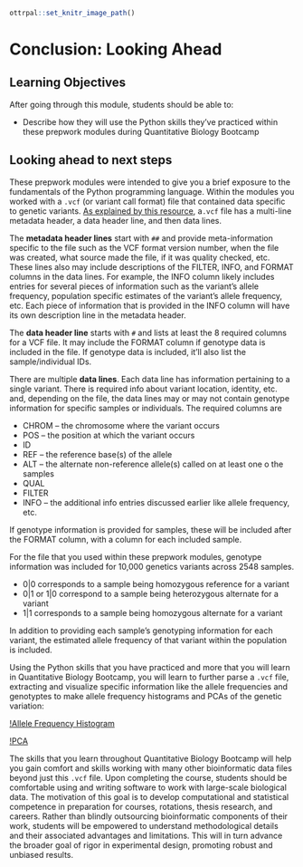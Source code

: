 ```r
ottrpal::set_knitr_image_path()
```

# Conclusion: Looking Ahead

## Learning Objectives

After going through this module, students should be able to:

* Describe how they will use the Python skills they've practiced within these prepwork modules during Quantitative Biology Bootcamp

## Looking ahead to next steps

These prepwork modules were intended to give you a brief exposure to the fundamentals of the Python programming language. Within the modules you worked with a `.vcf` (or variant call format) file that contained data specific to genetic variants. [As explained by this resource](https://www.internationalgenome.org/wiki/Analysis/Variant%20Call%20Format/vcf-variant-call-format-version-40/), a`.vcf` file has a multi-line metadata header, a data header line, and then data lines. 

The **metadata header lines** start with `##` and provide meta-information specific to the file such as the VCF format version number, when the file was created, what source made the file, if it was quality checked, etc. These lines also may include descriptions of the FILTER, INFO, and FORMAT columns in the data lines. For example, the INFO column likely includes entries for several pieces of information such as the variant's allele frequency, population specific estimates of the variant's allele frequency, etc. Each piece of information that is provided in the INFO column will have its own description line in the metadata header. 

The **data header line** starts with `#` and lists at least the 8 required columns for a VCF file. It may include the FORMAT column if genotype data is included in the file. If genotype data is included, it'll also list the sample/individual IDs. 

There are multiple **data lines**. Each data line has information pertaining to a single variant. There is required info about variant location, identity, etc. and, depending on the file, the data lines may or may not contain genotype information for specific samples or individuals. The required columns are 

* CHROM -- the chromosome where the variant occurs
* POS -- the position at which the variant occurs
* ID
* REF -- the reference base(s) of the allele
* ALT -- the alternate non-reference allele(s) called on at least one o the samples 
* QUAL
* FILTER
* INFO -- the additional info entries discussed earlier like allele frequency, etc.

If genotype information is provided for samples, these will be included after the FORMAT column, with a column for each included sample.

For the file that you used within these prepwork modules, genotype information was included for 10,000 genetics variants across 2548 samples. 

* 0|0 corresponds to a sample being homozygous reference for a variant
* 0|1 or 1|0 correspond to a sample being heterozygous alternate for a variant
* 1|1 corresponds to a sample being homozygous alternate for a variant

In addition to providing each sample's genotyping information for each variant, the estimated allele frequency of that variant within the population is included. 

Using the Python skills that you have practiced and more that you will learn in Quantitative Biology Bootcamp, you will learn to further parse a `.vcf` file, extracting and visualize specific information like the allele frequencies and genotyptes to make allele frequency histograms and PCAs of the genetic variation:

[!Allele Frequency Histogram](resources/images/af_hist.png)

[!PCA](resources/images/pca.png)

The skills that you learn throughout Quantitative Biology Bootcamp will help you gain comfort and skills working with many other bioinformatic data files beyond just this `.vcf` file. Upon completing the course, students should be comfortable using and writing software to work with large-scale biological data. The motivation of this goal is to develop computational and statistical competence in preparation for courses, rotations, thesis research, and careers. Rather than blindly outsourcing bioinformatic components of their work, students will be empowered to understand methodological details and their associated advantages and limitations. This will in turn advance the broader goal of rigor in experimental design, promoting robust and unbiased results.
